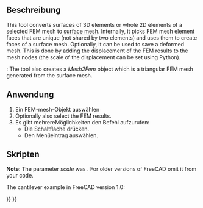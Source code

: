 <languages/>

{{Docnav
|[[FEM_CreateElementsSet|Erase Elements]]
|[[FEM_SolverCalculixCcxtools|Solver CalculiX Standard]]
|[[FEM_Workbench|FEM]]
|IconL=FEM_CreateElementsSet.svg
|IconR=FEM_SolverCalculixCcxtools.svg
|IconC=Workbench_FEM.svg
}}

{{GuiCommand/de
|Name=FEM FemMesh2Mesh
|Name/de=FEM FemNetzZuNetz
|MenuLocation=Mesh → FEM Mesh to Mesh
|Workbenches=[[FEM_Workbench/de|FEM]]
|SeeAlso=[[FEM_tutorial/de|FEM Anleitung]]
}}

<span id="Description"></span>
==Beschreibung==

This tool converts surfaces of 3D elements or whole 2D elements of a selected FEM mesh to [[Mesh_MeshObject|surface mesh]]. Internally, it picks FEM mesh element faces that are unique (not shared by two elements) and uses them to create faces of a surface mesh. Optionally, it can be used to save a deformed mesh. This is done by adding the displacement of the FEM results to the mesh nodes (the scale of the displacement can be set using Python).

{{Version|1.0}}: The tool also creates a ''Mesh2Fem'' object which is a triangular FEM mesh generated from the surface mesh.

<span id="Usage"></span>
==Anwendung==

# Ein FEM-mesh-Objekt auswählen
# Optionally also select the FEM results.
# Es gibt mehrereMöglichkeiten den Befehl aufzurufen:
#* Die Schaltfläche {{Button|[[Image:FEM_FemMesh2Mesh.svg|16px]] [[FEM_FemMesh2Mesh/de|FEM-Netz zu Netz]]}} drücken.
#* Den Menüeintrag {{MenuCommand|Netz → [[Image:FEM_FemMesh2Mesh.svg|16px]] FEM-Netz zu Netz}} auswählen.

<span id="Scripting"></span>
==Skripten==

'''Note''': The parameter ''scale'' was {{Version|0.21}}. For older versions of FreeCAD omit it from your code.

The cantilever example in FreeCAD version 1.0:

{{Code|code=
from os.path import join
import FreeCAD as App
import Mesh
from femmesh import femmesh2mesh

path = join(App.getResourceDir(), "examples", "FEMExample.FCStd")
doc = App.openDocument(path)
fem_mesh = doc.FEMMeshGmsh.FemMesh
result = doc.CCX_Results
scale = 10  # displacement scale factor
out_mesh = femmesh2mesh.femmesh_2_mesh(fem_mesh, result, scale)
Mesh.show(Mesh.Mesh(out_mesh))
}}


{{Docnav
|[[FEM_CreateElementsSet|Erase Elements]]
|[[FEM_SolverCalculixCcxtools|Solver CalculiX Standard]]
|[[FEM_Workbench|FEM]]
|IconL=FEM_CreateElementsSet.svg
|IconR=FEM_SolverCalculixCcxtools.svg
|IconC=Workbench_FEM.svg
}}

{{FEM_Tools_navi{{#translation:}}}}
{{Userdocnavi{{#translation:}}}}